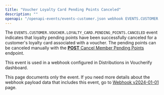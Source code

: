 ```yaml
---
title: "Voucher Loyalty Card Pending Points Canceled"
description: ""
openapi: "/openapi-events/events-customer.json webhook EVENTS.CUSTOMER.VOUCHER.LOYALTY_CARD.PENDING_POINTS.CANCELED"
---
```


The `EVENTS.CUSTOMER.VOUCHER.LOYALTY_CARD.PENDING_POINTS.CANCELED` event indicates that loyalty pending points have been successfully canceled for a customer's loyalty card associated with a voucher. The pending points can be canceled manually with the [**POST** Cancel Member Pending Points](ref:cancel-member-pending-points) endpoint.

This event is used in a webhook configured in Distributions in Voucherify dashboard.

<note>This page documents only the event. If you need more details about the webhook payload data that includes this event, go to [Webhook v2024-01-01](/api-reference/introduction-to-webhooks "Introduction to webhooks v2024-01-01") page.</note>